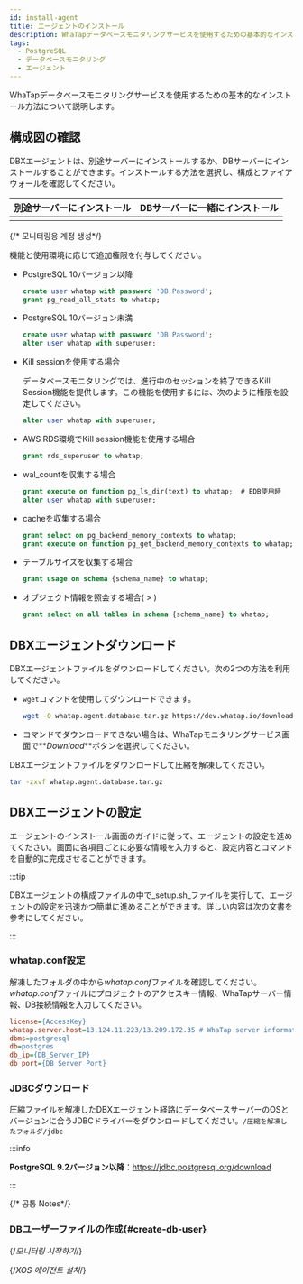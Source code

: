 ```yaml
---
id: install-agent
title: エージェントのインストール
description: WhaTapデータベースモニタリングサービスを使用するための基本的なインストール方法について説明します。
tags:
  - PostgreSQL
  - データベースモニタリング
  - エージェント
---
```



WhaTapデータベースモニタリングサービスを使用するための基本的なインストール方法について説明します。


<Agentsignupguide />

<Youtube ko='e_UpCgapfQY' en='MIo3HRIOt8M' ja='MIo3HRIOt8M' />


<Createprojectv2 />

## 構成図の確認

DBXエージェントは、別途サーバーにインストールするか、DBサーバーにインストールすることができます。インストールする方法を選択し、構成とファイアウォールを確認してください。

<div class='db-agent'>

|                          別途サーバーにインストール                          |                       DBサーバーに一緒にインストール                       |
| :-------------------------------------------------------------: | :----------------------------------------------------------: |
| <ImgLang img='dbx-install-agent-on-agent-server.png' desc='' /> | <ImgLang img='dbx-install-agent-on-db-server.png' desc='' /> |

</div>

{/* 모니터링용 계정 생성*/}

<Dbcreatemonitoringaccount />

機能と使用環境に応じて追加権限を付与してください。

- PostgreSQL 10バージョン以降

  ```sql title="SQL"
  create user whatap with password 'DB Password'; 
  grant pg_read_all_stats to whatap;
  ```

- PostgreSQL 10バージョン未満

  ```sql title="SQL"
  create user whatap with password 'DB Password';
  alter user whatap with superuser;
  ```

- Kill sessionを使用する場合

  データベースモニタリングでは、進行中のセッションを終了できる<UI>Kill Session</UI>機能を提供します。この機能を使用するには、次のように権限を設定してください。

  ```sql title="SQL"
  alter user whatap with superuser;
  ```

- AWS RDS環境でKill session機能を使用する場合

  ```sql title="SQL"
  grant rds_superuser to whatap;
  ```

- wal_countを収集する場合

  ```sql title="SQL"
  grant execute on function pg_ls_dir(text) to whatap;  # EDB使用時
  alter user whatap with superuser;
  ```

- cacheを収集する場合

  ```sql title="SQL"
  grant select on pg_backend_memory_contexts to whatap;
  grant execute on function pg_get_backend_memory_contexts to whatap;
  ```

- テーブルサイズを収集する場合

  ```sql title="SQL"
  grant usage on schema {schema_name} to whatap;
  ```

- オブジェクト情報を照会する場合(<Cmdname sid="side_analysis" className="uitext" /> > <Cmdname sid="side_dbObjectInfo" className="uitext" />)

  ```sql title="SQL"
  grant select on all tables in schema {schema_name} to whatap;
  ```


<Accesskeyv2 />

## DBXエージェントダウンロード

DBXエージェントファイルをダウンロードしてください。次の2つの方法を利用してください。

- `wget`コマンドを使用してダウンロードできます。

  ```bash title="BASH"
  wget -O whatap.agent.database.tar.gz https://dev.whatap.io/download/agent/whata.agent.database.tar.gz
  ```

- コマンドでダウンロードできない場合は、WhaTapモニタリングサービス画面で**_Download_**ボタンを選択してください。

DBXエージェントファイルをダウンロードして圧縮を解凍してください。

```bash title="BASH"
tar -zxvf whatap.agent.database.tar.gz
```

## DBXエージェントの設定

エージェントのインストール画面のガイドに従って、エージェントの設定を進めてください。画面に各項目ごとに必要な情報を入力すると、設定内容とコマンドを自動的に完成させることができます。

:::tip

DBXエージェントの構成ファイルの中で_setup.sh_ファイルを実行して、エージェントの設定を迅速かつ簡単に進めることができます。詳しい内容は<Link to="install-agent-quick-setup" target="_blank">次の文書</Link>を参考にしてください。

:::

### whatap.conf設定

解凍したフォルダの中から*whatap.conf*ファイルを確認してください。*whatap.conf*ファイルにプロジェクトのアクセスキー情報、WhaTapサーバー情報、DB接続情報を入力してください。

```ini title='whatap.conf'
license={AccessKey}
whatap.server.host=13.124.11.223/13.209.172.35 # WhaTap server information
dbms=postgresql
db=postgres
db_ip={DB_Server_IP}
db_port={DB_Server_Port} 
```

### JDBCダウンロード

圧縮ファイルを解凍したDBXエージェント経路にデータベースサーバーのOSとバージョンに合うJDBCドライバーをダウンロードしてください。`/圧縮を解凍したフォルダ/jdbc`

:::info

**PostgreSQL 9.2バージョン以降**：https://jdbc.postgresql.org/download

:::

{/* 공통 Notes*/}

<Dbinstallagentcommonnotes />

### DBユーザーファイルの作成{#create-db-user}


<Dbcreatedbuserfilebody />

{/*모니터링 시작하기*/}

<Dbrunagent />

{/*XOS 에이전트 설치*/}

<Dbinstallxosagent />
